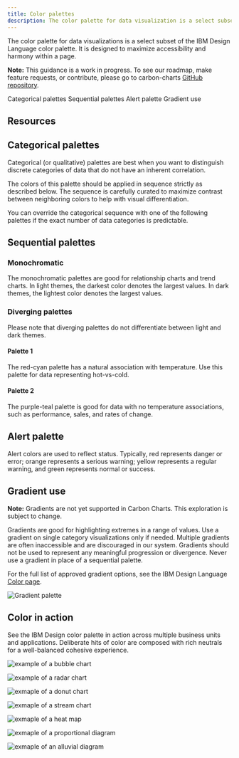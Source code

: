 ```yaml
---
title: Color palettes
description: The color palette for data visualization is a select subset of the IBM Design Language color palette.
---
```


<PageDescription>

The color palette for data visualizations is a select subset of the IBM Design Language color palette. It is designed to maximize accessibility and harmony within a page.

</PageDescription>

<InlineNotification>

**Note:** This guidance is a work in progress. To see our roadmap, make feature requests, or contribute, please go to carbon-charts [GitHub repository](https://github.com/carbon-design-system/carbon-charts).

</InlineNotification>

<AnchorLinks>

<AnchorLink>Categorical palettes</AnchorLink>
<AnchorLink>Sequential palettes</AnchorLink>
<AnchorLink>Alert palette</AnchorLink>
<AnchorLink>Gradient use</AnchorLink>

</AnchorLinks>

## Resources

<Row className="resource-card-group">
  <Column colLg={4} colMd={4} noGutterSm>
    <ResourceCard
      subTitle="Data visualization color palettes (IBM internal link)"
      href="https://ibm.box.com/s/1rvfetsgovxoj4660suz5sa2tgqizlvy"
      actionIcon="download"
    >
      <MdxIcon name="sketch" />
    </ResourceCard>
  </Column>
</Row>

## Categorical palettes

Categorical (or qualitative) palettes are best when you want to distinguish discrete categories of data that do not have an inherent correlation.

The colors of this palette should be applied in sequence strictly as described below. The sequence is carefully curated to maximize contrast between neighboring colors to help with visual differentiation.

<ColorPalette type="categorical" />

You can override the categorical sequence with one of the following palettes if the exact number of data categories is predictable.

<ColorPalette type="grouped" />

## Sequential palettes

### Monochromatic

The monochromatic palettes are good for relationship charts and trend charts. In light themes, the darkest color denotes the largest values. In dark themes, the lightest color denotes the largest values.

<ColorPalette type="sequential" isMono />

### Diverging palettes

Please note that diverging palettes do not differentiate between light and dark themes.

#### Palette 1

The red-cyan palette has a natural association with temperature. Use this palette for data representing hot-vs-cold.

#### Palette 2

The purple-teal palette is good for data with no temperature associations, such as performance, sales, and rates of change.

<ColorPalette type="sequential" isDiverging />

## Alert palette

Alert colors are used to reflect status. Typically, red represents danger or error; orange represents a serious warning; yellow represents a regular warning, and green represents normal or success.

<ColorPalette type="alert" />

## Gradient use

<InlineNotification>

**Note:** Gradients are not yet supported in Carbon Charts. This exploration is subject to change.

</InlineNotification>

Gradients are good for highlighting extremes in a range of values. Use a gradient on single category visualizations only if needed. Multiple gradients are often inaccessible and are discouraged in our system. Gradients should not be used to represent any meaningful progression or divergence. Never use a gradient in place of a sequential palette.

For the full list of approved gradient options, see the IBM Design Language [Color page](https://www.ibm.com/design/language/elements/color#gradients).

<Row>
<Column colLg={8} colMd={6} colSm={4}>

![Gradient palette](images/gradient.png)

</Column>
</Row>

## Color in action

See the IBM Design color palette in action across multiple business units and applications. Deliberate hits of color are composed with rich neutrals for a well-balanced cohesive experience.

<ImageGallery>
<ImageGalleryImage col={6} title="Bubble chart in action" alt="example of a bubble chart">

![example of a bubble chart](images/color_gallery_1.png)

</ImageGalleryImage>

<ImageGalleryImage col={6} title="Radar chart in action" alt="example of a radar chart">

![example of a radar chart](images/color_gallery_2.png)

</ImageGalleryImage>

<ImageGalleryImage col={6} title="Donut chart in action" alt="exmaple of a donut chart">

![exmaple of a donut chart](images/color_gallery_3.png)

</ImageGalleryImage>

<ImageGalleryImage col={6} title="Stream chart in action" alt="exmaple of a stream chart">

![exmaple of a stream chart](images/color_gallery_4.png)

</ImageGalleryImage>

<ImageGalleryImage col={12} title="Heat map in action" alt="exmaple of a heat map">

![exmaple of a heat map](images/color_gallery_5.png)

</ImageGalleryImage>

<ImageGalleryImage col={12} title="Proportional diagram in action" alt="exmaple of a proportional diagram">

![exmaple of a proportional diagram](images/color_gallery_6.png)

</ImageGalleryImage>

<ImageGalleryImage col={12} title="Alluvial diagram in action" alt="exmaple of an alluvial diagram">

![exmaple of an alluvial diagram](images/color_gallery_7.png)

</ImageGalleryImage>
</ImageGallery>
